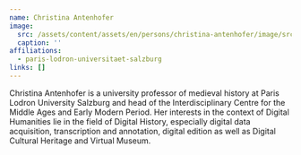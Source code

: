 ```yaml
---
name: Christina Antenhofer
image:
  src: /assets/content/assets/en/persons/christina-antenhofer/image/src.png
  caption: ''
affiliations:
  - paris-lodron-universitaet-salzburg
links: []
---
```

Christina Antenhofer is a university professor of medieval history at Paris Lodron University Salzburg and head of the Interdisciplinary Centre for the Middle Ages and Early Modern Period. Her interests in the context of Digital Humanities lie in the field of Digital History, especially digital data acquisition, transcription and annotation, digital edition as well as Digital Cultural Heritage and Virtual Museum.
